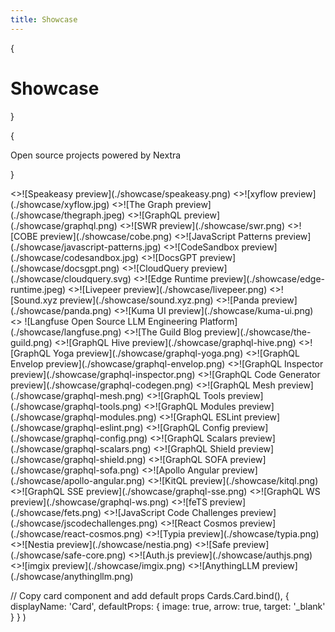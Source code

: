 ```yaml
---
title: Showcase
---
```



{<h1 className="mt-10 mb-4 text-center text-[2.5rem] font-bold tracking-tight">Showcase</h1>}

{<p className="mb-16 text-center text-lg text-gray-500 dark:text-gray-400">Open
source projects powered by Nextra</p>}

<Cards>
  <Card title="Speakeasy" href="https://speakeasyapi.dev/docs">
    <>![Speakeasy preview](./showcase/speakeasy.png)</>
  </Card>
  <Card title="xyflow" href="https://xyflow.com">
    <>![xyflow preview](./showcase/xyflow.jpg)</>
  </Card>
  <Card title="The Graph" href="https://thegraph.com/docs/en">
    <>![The Graph preview](./showcase/thegraph.jpeg)</>
  </Card>
  <Card title="GraphQL" href="https://graphql.org">
    <>![GraphQL preview](./showcase/graphql.png)</>
  </Card>
  <Card title="SWR" href="https://swr.vercel.app">
    <>![SWR preview](./showcase/swr.png)</>
  </Card>
  <Card title="COBE" href="https://cobe.vercel.app">
    <>![COBE preview](./showcase/cobe.png)</>
  </Card>
  <Card
    title="JavaScript Patterns"
    href="https://javascriptpatterns.vercel.app"
  >
    <>![JavaScript Patterns preview](./showcase/javascript-patterns.jpg)</>
  </Card>
  <Card
    title="CodeSandbox"
    href="https://codesandbox.io/docs/learn/introduction/overview"
  >
    <>![CodeSandbox preview](./showcase/codesandbox.jpg)</>
  </Card>
  <Card title="DocsGPT" href="https://docs.docsgpt.co.uk">
    <>![DocsGPT preview](./showcase/docsgpt.png)</>
  </Card>
  <Card title="CloudQuery" href="https://cloudquery.io">
    <>![CloudQuery preview](./showcase/cloudquery.svg)</>
  </Card>
  <Card title="Edge Runtime" href="https://edge-runtime.vercel.app">
    <>![Edge Runtime preview](./showcase/edge-runtime.jpeg)</>
  </Card>
  <Card
    title="Livepeer"
    href="https://docs.livepeer.org/guides/overview"
  >
    <>![Livepeer preview](./showcase/livepeer.png)</>
  </Card>
  <Card title="Sound.xyz" href="https://docs.sound.xyz">
    <>![Sound.xyz preview](./showcase/sound.xyz.png)</>
  </Card>
  <Card title="Panda" href="https://panda-css.com">
    <>![Panda preview](./showcase/panda.png)</>
  </Card>
  <Card title="Kuma UI" href="https://kuma-ui.com">
    <>![Kuma UI preview](./showcase/kuma-ui.png)</>
  </Card>
  <Card title="Langfuse" href="https://langfuse.com">
    <>
      ![Langfuse Open Source LLM Engineering Platform](./showcase/langfuse.png)
    </>
  </Card>
  <Card title="The Guild Blog" href="https://the-guild.dev">
    <>![The Guild Blog preview](./showcase/the-guild.png)</>
  </Card>
  <Card title="GraphQL Hive" href="https://the-guild.dev/graphql/hive">
    <>![GraphQL Hive preview](./showcase/graphql-hive.png)</>
  </Card>
  <Card
    title="GraphQL Yoga"
    href="https://the-guild.dev/graphql/yoga-server"
  >
    <>![GraphQL Yoga preview](./showcase/graphql-yoga.png)</>
  </Card>
  <Card
    title="GraphQL Envelop"
    href="https://the-guild.dev/graphql/envelop"
  >
    <>![GraphQL Envelop preview](./showcase/graphql-envelop.png)</>
  </Card>
  <Card
    title="GraphQL Inspector"
    href="https://the-guild.dev/graphql/inspector"
  >
    <>![GraphQL Inspector preview](./showcase/graphql-inspector.png)</>
  </Card>
  <Card
    title="GraphQL Code Generator"
    href="https://the-guild.dev/graphql/codegen"
  >
    <>![GraphQL Code Generator preview](./showcase/graphql-codegen.png)</>
  </Card>
  <Card title="GraphQL Mesh" href="https://the-guild.dev/graphql/mesh">
    <>![GraphQL Mesh preview](./showcase/graphql-mesh.png)</>
  </Card>
  <Card
    title="GraphQL Tools"
    href="https://the-guild.dev/graphql/tools"
  >
    <>![GraphQL Tools preview](./showcase/graphql-tools.png)</>
  </Card>
  <Card
    title="GraphQL Modules"
    href="https://the-guild.dev/graphql/modules"
  >
    <>![GraphQL Modules preview](./showcase/graphql-modules.png)</>
  </Card>
  <Card
    title="GraphQL ESLint"
    href="https://the-guild.dev/graphql/eslint"
  >
    <>![GraphQL ESLint preview](./showcase/graphql-eslint.png)</>
  </Card>
  <Card
    title="GraphQL Config"
    href="https://the-guild.dev/graphql/config"
  >
    <>![GraphQL Config preview](./showcase/graphql-config.png)</>
  </Card>
  <Card
    title="GraphQL Scalars"
    href="https://the-guild.dev/graphql/scalars"
  >
    <>![GraphQL Scalars preview](./showcase/graphql-scalars.png)</>
  </Card>
  <Card
    title="GraphQL Shield"
    href="https://the-guild.dev/graphql/shield"
  >
    <>![GraphQL Shield preview](./showcase/graphql-shield.png)</>
  </Card>
  <Card
    title="GraphQL SOFA"
    href="https://the-guild.dev/graphql/sofa-api"
  >
    <>![GraphQL SOFA preview](./showcase/graphql-sofa.png)</>
  </Card>
  <Card
    title="Apollo Angular"
    href="https://the-guild.dev/graphql/apollo-angular"
  >
    <>![Apollo Angular preview](./showcase/apollo-angular.png)</>
  </Card>
  <Card title="KitQL" href="https://kitql.dev">
    <>![KitQL preview](./showcase/kitql.png)</>
  </Card>
  <Card title="GraphQL SSE" href="https://the-guild.dev/graphql/sse">
    <>![GraphQL SSE preview](./showcase/graphql-sse.png)</>
  </Card>
  <Card title="GraphQL WS" href="https://the-guild.dev/graphql/ws">
    <>![GraphQL WS preview](./showcase/graphql-ws.png)</>
  </Card>
  <Card title="feTS" href="https://the-guild.dev/openapi/fets">
    <>![feTS preview](./showcase/fets.png)</>
  </Card>
  <Card
    title="JavaScript Code Challenges"
    href="https://jscodechallenges.vercel.app"
  >
    <>![JavaScript Code Challenges preview](./showcase/jscodechallenges.png)</>
  </Card>
  <Card title="React Cosmos" href="https://reactcosmos.org">
    <>![React Cosmos preview](./showcase/react-cosmos.png)</>
  </Card>
  <Card title="Typia" href="https://typia.io">
    <>![Typia preview](./showcase/typia.png)</>
  </Card>
  <Card title="Nestia" href="https://nestia.io">
    <>![Nestia preview](./showcase/nestia.png)</>
  </Card>
  <Card title="Safe" href="https://docs.safe.global">
    <>![Safe preview](./showcase/safe-core.png)</>
  </Card>
  <Card title="Auth.js" href="https://authjs.dev">
    <>![Auth.js preview](./showcase/authjs.png)</>
  </Card>
  <Card title="imgix" href="https://docs.imgix.com">
    <>![imgix preview](./showcase/imgix.png)</>
  </Card>
  <Card title="AnythingLLM" href="https://anythingllm.com/">
    <>![AnythingLLM preview](./showcase/anythingllm.png)</>
  </Card>
</Cards>

  // Copy card component and add default props
  Cards.Card.bind(),
  {
    displayName: 'Card',
    defaultProps: {
      image: true,
      arrow: true,
      target: '_blank'
    }
  }
)

<style global jsx>{`
  img {
    aspect-ratio: 12/6.3;
    object-fit: cover;
  }
`}</style>
